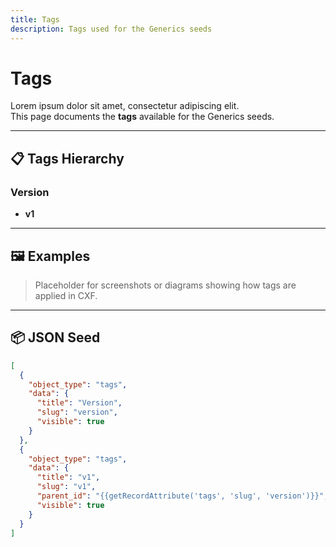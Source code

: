 ```yaml
---
title: Tags
description: Tags used for the Generics seeds
---
```


# Tags

Lorem ipsum dolor sit amet, consectetur adipiscing elit.  
This page documents the **tags** available for the Generics seeds.

---

## 📋 Tags Hierarchy

### Version
- **v1**

---

## 🖼️ Examples

> Placeholder for screenshots or diagrams showing how tags are applied in CXF.

---

## 📦 JSON Seed

```json
[
  {
    "object_type": "tags",
    "data": {
      "title": "Version",
      "slug": "version",
      "visible": true
    }
  },
  {
    "object_type": "tags",
    "data": {
      "title": "v1",
      "slug": "v1",
      "parent_id": "{{getRecordAttribute('tags', 'slug', 'version')}}",
      "visible": true
    }
  }
]